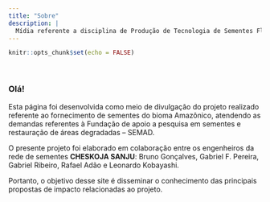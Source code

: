 ```yaml
---
title: "Sobre"
description: |
  Mídia referente a disciplina de Produção de Tecnologia de Sementes Florestais 
---
```


```r
knitr::opts_chunk$set(echo = FALSE)
```
\  
\  

### Olá!
  
Esta página foi desenvolvida como meio de divulgação do projeto realizado referente ao fornecimento de sementes do bioma Amazônico, atendendo as demandas referentes à Fundação de apoio a pesquisa em sementes e restauração de áreas degradadas – SEMAD.   

O presente projeto foi elaborado em colaboração entre os engenheiros da rede de sementes **CHESKOJA SANJU**:
Bruno Gonçalves, Gabriel F. Pereira, Gabriel Ribeiro, Rafael Adão e Leonardo Kobayashi.

 
Portanto, o objetivo desse site é disseminar o conhecimento das principais propostas de impacto relacionadas ao projeto.
